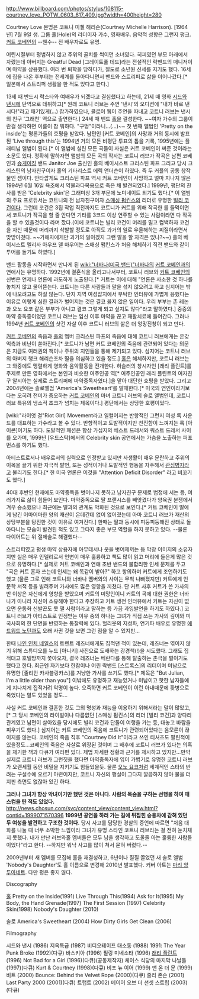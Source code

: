 http://www.billboard.com/photos/stylus/108115-courtney_love_POTW_0603_617_409.jpg?width=400height=280

Courtney Love
본명은 코트니 미첼 해리슨(Courtney Michelle Harrison). [1964년] 7월 9일 생. 그룹 [[홀]](Hole)의 리더이자 가수, 영화배우. 음악적 성향은 그런지 펑크. [[커트 코베인]]의 --웬수-- 전 배우자로도 유명.

어린시절부터 평범하지 않고 주위의 골치를 썩이던 소녀였다. 히피였던 부모 아래에서 자랐는데 아버지는 Greatful Dead [그레이트풀 데드]라는 전설적인 락밴드의 매니저이며 마약을 상용했다. 여러 번 퇴학을 당하다가, 절도로 소년원 신세를 지기도 했다. 16세에 집을 나온 후부터는 전세계를 돌아다니면서 밴드와 스트리퍼로 삶을 이어나갔다.[* 일본에서 스트리퍼 생활을 한 적도 있다고 한다.]

13세 때 반드시 락스타와 여배우가 되겠다고 결심했다고 하는데, 21세 때 영화 [[시드와 낸시]]에 단역으로 데뷔하고[* 원래 코트니 러브는 주연 '낸시'의 오디션에 "내가 바로 낸시다!"라고 패기있게(...) 참가하였으나, 클로이 웹이 주연을 따내고 코트니 러브는 낸시의 친구 '그래천' 역으로 출연한다.] 24세 때 밴드 [[홀]]을 결성한다. ~~여자 가수의 그룹이란걸 생각하면 이름이 참 뭐하다. "구멍"이라니...(...)~~ 첫 번째 앨범인 'Pretty on the inside'는 평론가들의 호평을 받았다. 남편인 [커트 코베인]의 사망과 거의 동시에 발표된 'Live through this'는 1994년 거의 모든 비평단 투표의 톱을 기록, 1995년에는 플래티넘 앨범이 된다.[* 이 앨범에 실린 모든 곡들이 사실은 커트 코베인이 써준 것이라는 소문도 있다. 정확히 말하자면 앨범의 모든 곡의 작사는 코트니 러브가 작곡은 남편 코베인과 [[슈게이징]] 밴드 Janitor Joe 출신인 홀의 베이시스트 크리스틴 파프 그리고 당시 크리스틴의 남자친구이자 홀의 기타리스트 에릭 앤더슨이 하였다. 즉 두 커플의 공동 창작물인 셈이다. 안타깝게도 크리스틴 파프 역시 커트 코베인이 사망하고 얼마 지나지 않은 1994년 6월 16일 욕조에서 약물과다복용으로 죽은 채 발견되었다.] 1999년, 평단의 찬사를 받은 'Celebrity skin'은 그래미상 3개 부문에 노미네이트 되기도 했다.[* 이 앨범의 주요 프로듀서는 코트니의 전 남자친구이자 [[스매싱 펌킨스]]의 리더로 유명한 [[빌리 코건]]이다. 그런데 코건은 3집 작업 직전까지도 코트니가 커트를 위해 작곡한 <Doll Parts>를 들먹이면서 코트니가 작곡을 할 줄 안다면 기타를 3코드 이상 연주할 수 있는 사람이라면 다 작곡을 할 수 있을것이다 라며 깠다.(이에 코트니는 빌리 코건이 머리를 밀고 컴백하자 코건을 자신 때문에 머리까지 삭발할 정도로 아직도 과거의 일로 우울해하는 찌질이라면서 맞받아쳤다. ~~가해자에게만 과거의 일이겠지 그런 말을 할 자격은 있나?~~) 홀의  베이시스트 멜리사 아우프 델 마우어는 스매싱 펌킨스가 처음 해체하기 직전 밴드와 같이 투어를 돌기도 하였다.]

밴드 활동을 시작하면서 만나게 된 [[wiki:"너바나(미국 밴드)"너바나]]의 [[커트 코베인]]과의 연애사는 유명하다. 1992년에 결혼식을 올리고나서부터, 코트니 러브와 [[커트 코베인]]의 신변은 언제나 언론에 과도하게 노출된다.[* 커트는 이에 대해 "언론은 사소한 것 하나를 놓치지 않고 물어뜯는다. 코트니는 다른 사람들과 말을 섞지 않으려고 하고 심지어는 밖에 나오려고도 하질 않는다. 단지 지역 여성잡지에서 부탁한 인터뷰에 가볍게 응했다는 이유로 이렇게 심한 결과가 벌어지는 것은 결코 옳지 않은 일이다. 우리 부부는 존 레논과 오노 요코 같은 부부가 아니고 결코 그렇게 되고 싶지도 않다"라고 말하였다.] 중증의 마약 중독증이었던 코트니 러브는 임신 이후 마약을 끊고 재활치료에 들어간다. 그러나 1994년 [[커트 코베인]]의 샷건 자살 이후 코트니 러브의 삶은 더 엉망진창이 되고 만다. 

[[커트 코베인]]의 죽음과 [[홀]]의 멤버 크리스틴 파프의 죽음에 대해 코트니 러브에게는 온갖 억측과 비난이 쏟아진다.[* 코트니가 남편 커트 코베인의 죽음에 관련되어 있다는 의문은 지금도 여러권의 책이나 주위의 지인들을 통해 제기되고 있다. 심지어는 코트니 러브의 아버지 행크 해리슨조차 딸을 의심하고 있을 정도.] [[홀]]은 해체하지만, 코트니 러브는 그 와중에도 맹렬하게 영화와 음악활동을 전개한다. 허슬러의 창시자인 [래리 플린트]를 주제로 만든 영화에서는 본인과 비슷한 여주인공 역[* 여주인공인 래리 플린트의 여자친구 알시아는 실제로 스트리퍼에 마약중독자였다.]을 맡아 대단한 호평을 받았다. 그리고 2004년에는 솔로앨범 'America's Sweetheart'를 발매한다.[* 미국의 연인이라기보다는 오히려 전미가 증오하는 [[커트 코베인]]의 마녀 코트니 러브의 솔로 앨범인데, 코트니 러브 특유의 냉소적 조크가 넘치는 제목이다.] 평단에서는 상당한 호평이었다.

[wiki:"라이엇 걸"Riot Girl] Movement라고 일컬어지는 반항적인 그런지 여성 록 사운드를 대표하는 가수라고 볼 수 있다. 반항적이고 도발적이지만 천진함이 느껴지는 록 [아이콘]이기도 하다. 도발적인 패션은 항상 가십지의 베스트 드레서와 워스트 드레서 사이를 오가며, 1999년 [우드스탁]에서의 Celebrity skin 공연에서는 가슴을 노출하는 퍼포먼스를 하기도 했다.

아티스트로서나 배우로서의 실력으로 인정받고 있지만 사생활이 매우 문란하고 주위의 이목을 끌기 위한 자극적 발언, 또는 성적이거나 도발적인 행동을 자주해서 [[관심병자]]라고 불리기도 한다.[* 한 미국 언론은 이것을 "Attention Deficit Disorder" 라고 비꼬기도 했다.]

40대 후반인 현재에도 마약중독을 벗어나지 못하고 남자친구 문제로 법정에 서는 등, 여러가지로 삶이 힘들어 보인다. 마약중독으로 딸 프랜시스를 빼앗겼다가 양육권 분쟁에서 겨우 승소했으나 최근에는 딸과의 관계도 악화된 것으로 보인다.[* 커트 코베인이 딸에게 남긴 어마어마한 양의 재산이 온데간데 없이 없어졌는데 아마 코트니 러브가 재산의 상당부분을 탕진한 것이 이유로 여겨진다.] 한때는 딸과 동시에 피둥피둥해진 상태로 돌아다니는 모습이 발견된 적도 있고 그다지 좋은 부모 역할을 하지 못하고 있다. --물론 다이어트는 위 절제술로 해결했다--

스트리퍼였고 평생 마약 상용자에 아무데서나 옷을 벗어제끼는 등 막장 이미지의 소유자지만 실은 매우 인텔리로서 언변이 매우 훌륭하고 책도 많이 읽고 머리에 들은게 많은 것으로 유명하다.[* 실제로 커트 코배인과 연애 초반 밴드의 불합리한 인세 문제를 두고 "곡은 커트 혼자 쓰는데 인세는 왜 똑같이 받아?" 하고 항의하며 커트에게 조언하기도 했고 (물론 그로 인해 코트니와 너바나 멤버와의 사이는 무척 나빠졌지만) 커트에게 인문학 서적 등을 빌려주며 가사에도 많은 영향을 끼쳤다. 단 커트 사후 커트가 쓴 가사의 반 이상은 자신에게 영향을 받았으며 커트의 미망인이니 커트의 곡에 대한 권한은 너바나가 아니라 자신이 소유해야 한다고 주장하고 커트 생전 인터뷰에서 커트는 자신이 없으면 운동화 신발끈도 못 맬 사람이라고 말하는 등 가끔 과잉발언을 하기도 하였다.] 코트니 러브가 아티스트로 인정받는 이유 중의 하나는 그녀가 직접 쓰는 가사의 깊이와 미국사회의 한 단면을 반영하는 통찰력에 있다. 헐리웃의 지성파, 연기파 배우로 유명한 [[에드워드 노턴]]과도 오래 사귄 것을 보면 그런 점을 알 수 있지만...

한때 [[나인 인치 네일스]]의 트렌트 레즈너에게도 집적댄 적이 있는데, 레즈너는 엮이지 않기 위해 스튜디오를 누드 [아니키] 사진으로 도배하는 강경책(!)을 시도했다. 그래도 집적대고 호텔방까지 쫓아오자, 결국 레즈너는 베란다를 통해 탈출하는 촌극을 벌이기도 했다고 한다. 최근엔 자기보다 한참이나 어린 락밴드 [스트록스]의 리더이며 미남으로 유명한 [줄리안 카사블랑카스]를 겨냥한 가사를 쓰기도 했다.[* 제목은 "But Julian, I'm a little older than you"] 
이밖에도 유명하고 재능있거나 미남이고 핫한 남자들에게 지나치게 집적거려 악명이 높다. 오죽하면 커트 코베인이 이런 아내때문에 홧병으로 죽었다는 말도 있었을 정도...

사실 커트 코베인과 결혼한 것도 그의 명성과 재능을 이용하기 위해서라는 말이 많았고,[* 그 당시 코베인의 라이벌이나 다름없던 [스매싱 펌킨스]의 리더 [빌리 코건]과 양다리 관계였고 남편이 살아있을 당시에도 빌리 코건과 단둘이 여행을 가는 등, 대놓고 바람을 피우기도 했다.] 심지어는 커트 코베인의 죽음에 코트니가 관련되어있다는 음모론이 끊이지를 않는다. 코베인의 죽음 직후 "Courtney Did It"이라고 쓰인 티셔츠도 팔린적이 있을정도...코베인의 죽음은 자살로 위장된 것이며 그 배후에 코트니 러브가 있다는 의혹을 제기한 책과 다큐가 여러편 있다. 제법 자세한 정황과 근거를 제시하고 있지만...만약 실제로 코트니 러브가 그런짓을 했다면 마약중독자에 입이 가볍기로 유명한 코트니 러브가 오랜세월 동안 비밀을 지키기도 힘들었을듯. 물론 [[오노 요코]]처럼 세계적인 스타의 반려는 구설수에 오르기 마련이지만, 코트니 자신의 행실이 그다지 깔끔하지 않아 불을 더 지핀 측면도 없잖아 있긴 하다. 

'''그러나 그녀가 항상 악녀이기만 했던 것은 아니다. 사람의 목숨을 구하는 선행을 하여 매스컴을 탄 적도 있었다.'''
http://news.chosun.com/svc/content_view/content_view.html?contid=1999071570396
'''1999년 공연을 하러 가는 길에 뒤집힌 승용차에 갇혀 있던 두 여성을 발견하고 구조한 것이다.'''
당시 사고를 담당한 경찰의 증언에 따르면 "처음 대화를 나눌 때 너무 소박한 느낌이라 그녀가 유명 스타인 코트니 러브라는 걸 전혀 눈치채지 못했다. 내가 만난 러브와홀 멤버들은 모두 남을 생각하고 도울줄 아는 훌륭한 사람들이었다"라고 한다. --하지만 워낙 사고를 많이 쳐서 묻혀 버렸다.--


2009년부터 새 멤버를 모집해 홀을 재결성하고, 6년이나 질질 끌었던 새 솔로 앨범 'Nobody's Daughter'도 홀 이름으로 변경해 2010년 발표했다. 커버 아트는 [[마리 앙투아네트]]. 다만 평은 좋지 않다.

Discography

[[홀]]
Pretty on the Inside(1991)
Live Through This(1994)
Ask for It(1995)
My Body, the Hand Grenade(1997)
The First Session (1997)
Celebrity Skin(1998)
Nobody's Daughter (2010)

솔로
America's Sweetheart (2004) 
How Dirty Girls Get Clean (2006)

Filmography

시드와 낸시 (1986) 
지옥특급 (1987) 
비디오테이프 대소동 (1988) 
1991: The Year Punk Broke (1992)(다큐)
바스키아 (1996) 
필링 미네소타 (1996) 
[[래리 플린트]] (1996) 
Not Bad for a Girl (1996)(다큐)(공동제작자) 
체이스 식당의 마지막 나날들 (1997)(다큐)
Kurt & Courtney (1998)(다큐)
비포 뉴 이어 (1999) 
맨 온 더 문 (1999) 
비트 (2000) 
Bounce: Behind the Velvet Rope (2000)(다큐)
줄리 존슨 (2001) 
Last Party 2000 (2001)(다큐)
트랩트 (2002) 
메이어 오브 더 선셋 스트립 (2003)(다큐)
